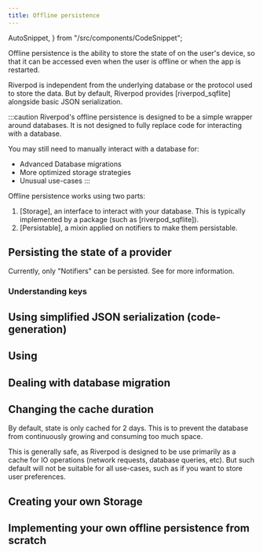 ```yaml
---
title: Offline persistence
---
```

  AutoSnippet,
} from "/src/components/CodeSnippet";

Offline persistence is the ability to store the state of <Link documentID="concepts2/providers" />
on the user's device, so that it can be accessed even when the user is offline or when the app is restarted.

Riverpod is independent from the underlying database or the protocol used to store the data.
But by default, Riverpod provides [riverpod_sqflite] alongside basic JSON serialization.

:::caution
Riverpod's offline persistence is designed to be a simple wrapper around
databases. It is not designed to fully replace code for interacting with a database.

You may still need to manually interact with a database for:
- Advanced Database migrations
- More optimized storage strategies
- Unusual use-cases
:::


Offline persistence works using two parts:
1. [Storage], an interface to interact with your database.
  This is typically implemented by a package (such as [riverpod_sqflite]).
1. [Persistable], a mixin applied on notifiers to make them persistable.
  

## Persisting the state of a provider

Currently, only "Notifiers" can be persisted. See <Link documentID="concepts2/providers" /> for more information.

### Understanding keys


## Using simplified JSON serialization (code-generation)

## Using 




## Dealing with database migration


## Changing the cache duration

By default, state is only cached for 2 days. This is to prevent
the database from continuously growing and consuming too much space.

This is generally safe, as Riverpod is designed to be use primarily
as a cache for IO operations (network requests, database queries, etc).
But such default will not be suitable for all use-cases, such as if
you want to store user preferences.

## Creating your own Storage

## Implementing your own offline persistence from scratch

